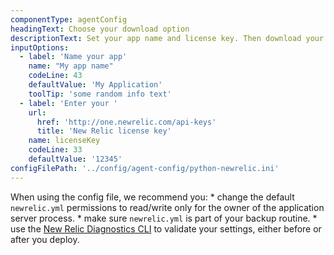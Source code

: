 ```yaml
---
componentType: agentConfig
headingText: Choose your download option
descriptionText: Set your app name and license key. Then download your custom config file. You can also use more advanced config setting, see our docs.
inputOptions:
  - label: 'Name your app'
    name: "My app name"
    codeLine: 43
    defaultValue: 'My Application'
    toolTip: 'some random info text'
  - label: 'Enter your '
    url:
      href: 'http://one.newrelic.com/api-keys'
      title: 'New Relic license key'
    name: licenseKey
    codeLine: 33
    defaultValue: '12345'
configFilePath: '../config/agent-config/python-newrelic.ini'
---
```


  When using the config file, we recommend you:
    * change the default `newrelic.yml` permissions to read/write only for the owner of the application server process.
    * make sure `newrelic.yml` is part of your backup routine.
    * use the [New Relic Diagnostics CLI](https://docs.newrelic.com/docs/new-relic-solutions/solve-common-issues/diagnostics-cli-nrdiag/run-diagnostics-cli-nrdiag/) to validate your settings, either before or after you deploy.